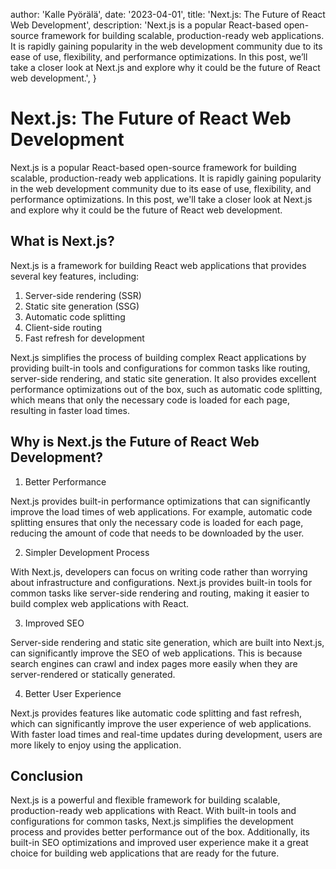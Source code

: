 
  author: 'Kalle Pyörälä',
  date: '2023-04-01',
  title: 'Next.js: The Future of React Web Development',
  description:
    'Next.js is a popular React-based open-source framework for building scalable, production-ready web applications. It is rapidly gaining popularity in the web development community due to its ease of use, flexibility, and performance optimizations. In this post, we’ll take a closer look at Next.js and explore why it could be the future of React web development.',
}


# Next.js: The Future of React Web Development

Next.js is a popular React-based open-source framework for building scalable, production-ready web applications. It is rapidly gaining popularity in the web development community due to its ease of use, flexibility, and performance optimizations. In this post, we'll take a closer look at Next.js and explore why it could be the future of React web development.

## What is Next.js?

Next.js is a framework for building React web applications that provides several key features, including:

1. Server-side rendering (SSR)
2. Static site generation (SSG)
3. Automatic code splitting
4. Client-side routing
5. Fast refresh for development

Next.js simplifies the process of building complex React applications by providing built-in tools and configurations for common tasks like routing, server-side rendering, and static site generation. It also provides excellent performance optimizations out of the box, such as automatic code splitting, which means that only the necessary code is loaded for each page, resulting in faster load times.

## Why is Next.js the Future of React Web Development?

1. Better Performance

Next.js provides built-in performance optimizations that can significantly improve the load times of web applications. For example, automatic code splitting ensures that only the necessary code is loaded for each page, reducing the amount of code that needs to be downloaded by the user.

2. Simpler Development Process

With Next.js, developers can focus on writing code rather than worrying about infrastructure and configurations. Next.js provides built-in tools for common tasks like server-side rendering and routing, making it easier to build complex web applications with React.

3. Improved SEO

Server-side rendering and static site generation, which are built into Next.js, can significantly improve the SEO of web applications. This is because search engines can crawl and index pages more easily when they are server-rendered or statically generated.

4. Better User Experience

Next.js provides features like automatic code splitting and fast refresh, which can significantly improve the user experience of web applications. With faster load times and real-time updates during development, users are more likely to enjoy using the application.

## Conclusion

Next.js is a powerful and flexible framework for building scalable, production-ready web applications with React. With built-in tools and configurations for common tasks, Next.js simplifies the development process and provides better performance out of the box. Additionally, its built-in SEO optimizations and improved user experience make it a great choice for building web applications that are ready for the future.
